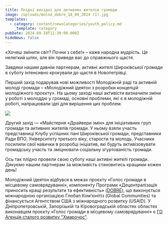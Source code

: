```yaml
---
title: Плідні вихідні для активних жителів громади
image: /uploads/molod_dobre_18_09_2024 (1).jpg
templates:
  - category: content/newsCategories/youth_policy.md
    _template: category
pubDate: 2024-09-18T11:30:00.000Z
hideNews: false
---
```


«Хочеш змінити світ? Почни з себе!» – каже народна мудрість. Це нелегкий шлях, але він приведе вас до справжнього щастя.

Завдяки нашим давнім партнерам, активні жителі Широківської громади в суботу інтенсивно крокували до щастя в Новопетрівці. 

Перший захід подарував нові можливості Молодіжній раді та активній молоді громади – «Молодіжний ідеятон з розробки концепцій молодіжного проєкту». На цьому заході наші активісти визначили зміни у роботі з молоддю у громаді, основні проблеми, які є в молодіжній роботі, напрацювали ідеї для вирішення цих проблем. 

![](</uploads/molod_dobre_18_09_2024 (2).jpg>)

Другий захід — «Майстерня «Драйвери змін» для ініціативних груп громади та активних жителів громади. У ньому взяли участь представниці Клубу успішних пані Широківської громади, представники Ради ВПО, Університету третього віку, старости та молодь. Учасники посилили свої навички в розробці ініціатив, які будуть активізовувати громадську участь та зміцнювати соціальну згуртованість громади. 

Ось так плідно провели свою суботу наші активні жителі громади. Дякуємо нашим партнерам за можливість становитись кращими кожен день! 

Молодіжний ідеятон відбувся в межах проєкту «Голос громади в місцевому самоврядуванні», компоненту Програми «Децентралізація приносить кращі результати та ефективність» ([DOBRE](https://www.facebook.com/dobre.kr)), що виконується міжнародною організацією Глобал Ком’юнітіз (Global Communities) та фінансується Агентством США з міжнародного розвитку (USAID). У Дніпропетровській, Запорізькій та Кіровоградській областях областях виконавцем проєкту «Голос громади в місцевому самоврядуванні» є [ГО Агенція сталого розвитку "Хмарочос"](https://www.facebook.com/skyscraper.kr).
